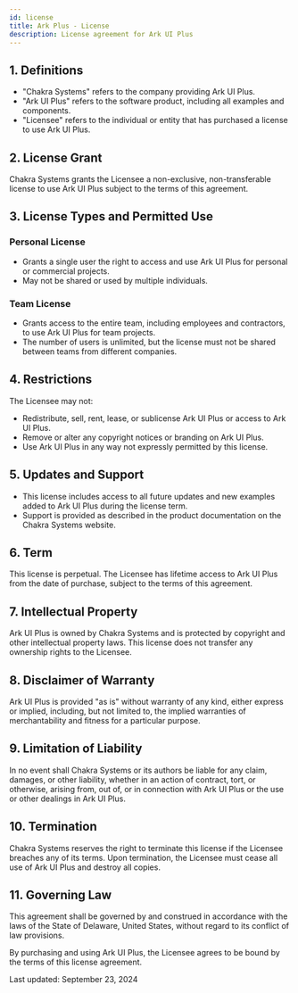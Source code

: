 ```yaml
---
id: license
title: Ark Plus - License
description: License agreement for Ark UI Plus
---
```


## 1. Definitions

- "Chakra Systems" refers to the company providing Ark UI Plus.
- "Ark UI Plus" refers to the software product, including all examples and components.
- "Licensee" refers to the individual or entity that has purchased a license to use Ark UI Plus.

## 2. License Grant

Chakra Systems grants the Licensee a non-exclusive, non-transferable license to use Ark UI Plus subject to the terms of this agreement.

## 3. License Types and Permitted Use

### Personal License

- Grants a single user the right to access and use Ark UI Plus for personal or commercial projects.
- May not be shared or used by multiple individuals.

### Team License

- Grants access to the entire team, including employees and contractors, to use Ark UI Plus for team projects.
- The number of users is unlimited, but the license must not be shared between teams from different companies.

## 4. Restrictions

The Licensee may not:

- Redistribute, sell, rent, lease, or sublicense Ark UI Plus or access to Ark UI Plus.
- Remove or alter any copyright notices or branding on Ark UI Plus.
- Use Ark UI Plus in any way not expressly permitted by this license.

## 5. Updates and Support

- This license includes access to all future updates and new examples added to Ark UI Plus during the license term.
- Support is provided as described in the product documentation on the Chakra Systems website.

## 6. Term

This license is perpetual. The Licensee has lifetime access to Ark UI Plus from the date of purchase, subject to the terms of this agreement.

## 7. Intellectual Property

Ark UI Plus is owned by Chakra Systems and is protected by copyright and other intellectual property laws. This license does not transfer any ownership rights to the Licensee.

## 8. Disclaimer of Warranty

Ark UI Plus is provided "as is" without warranty of any kind, either express or implied, including, but not limited to, the implied warranties of merchantability and fitness for a particular purpose.

## 9. Limitation of Liability

In no event shall Chakra Systems or its authors be liable for any claim, damages, or other liability, whether in an action of contract, tort, or otherwise, arising from, out of, or in connection with Ark UI Plus or the use or other dealings in Ark UI Plus.

## 10. Termination

Chakra Systems reserves the right to terminate this license if the Licensee breaches any of its terms. Upon termination, the Licensee must cease all use of Ark UI Plus and destroy all copies.

## 11. Governing Law

This agreement shall be governed by and construed in accordance with the laws of the State of Delaware, United States, without regard to its conflict of law provisions.

By purchasing and using Ark UI Plus, the Licensee agrees to be bound by the terms of this license agreement.

Last updated: September 23, 2024
